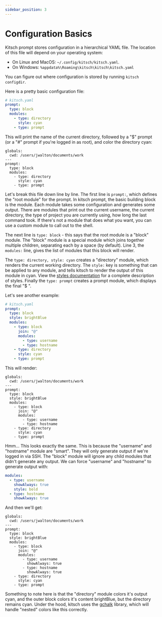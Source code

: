 ```yaml
---
sidebar_position: 3
---
```


# Configuration Basics


Kitsch prompt stores configuration in a hierarchical YAML file. The location of this file will depend on your operating system:

- On Linux and MacOS: `~/.config/kitsch/kitsch.yaml`.
- On Windows: `%appdata%\Roaming\kitsch\kitsch\kitsch.yaml`

You can figure out where configuration is stored by running `kitsch configdir`.

Here is a pretty basic configuration file:

```yaml
# kitsch.yaml
prompt:
  type: block
  modules:
    - type: directory
      style: cyan
    - type: prompt
```

This will print the name of the current directory, followed by a "$" prompt (or a "#" prompt if you're logged in as root), and color the directory cyan:

```kitsch
globals:
  cwd: /users/jwalton/documents/work
---
prompt:
  type: block
  modules:
    - type: directory
      style: cyan
    - type: prompt
```

Let's break this file down line by line. The first line is `prompt:`, which defines the "root module" for the prompt. In kitsch prompt, the basic building block is the module. Each module takes some configuration and generates some output. There are modules that print out the current username, the current directory, the type of project you are currently using, how long the last command took. If there's not a module that does what you want, you can use a custom module to call out to the shell.

The next line is `type: block` - this says that the root module is a "block" module. The "block" module is a special module which joins together multiple children, separating each by a space (by default). Line 3, the `modules:` line, gives the list of modules that this block will render.

The `type: directory, style: cyan` creates a "directory" module, which renders the current working directory. The `style:` key is something that can be applied to any module, and tells kitsch to render the output of this module in cyan. View the [styles documentation](./styles.mdx) for a complete description of styles. Finally the `type: prompt` creates a prompt module, which displays the final "$ ".

Let's see another example:

```yaml
# kitsch.yaml
prompt:
  type: block
  style: brightBlue
  modules:
    - type: block
      join: "@"
      modules:
        - type: username
        - type: hostname
    - type: directory
      style: cyan
    - type: prompt
```

This will render:

```kitsch
globals:
  cwd: /users/jwalton/documents/work
---
prompt:
  type: block
  style: brightBlue
  modules:
    - type: block
      join: "@"
      modules:
        - type: username
        - type: hostname
    - type: directory
      style: cyan
    - type: prompt
```

Hmm... This looks exactly the same. This is because the "username" and "hostname" module are "smart". They will only generate output if we're logged in via SSH. The "block" module will ignore any child modules that didn't generate any output. We can force "username" and "hostname" to generate output with:

```yaml
modules:
  - type: username
    showAlways: true
    style: bold
  - type: hostname
    showAlways: true
```

And then we'll get:

```kitsch
globals:
  cwd: /users/jwalton/documents/work
---
prompt:
  type: block
  style: brightBlue
  modules:
    - type: block
      join: "@"
      modules:
        - type: username
          showAlways: true
        - type: hostname
          showAlways: true
    - type: directory
      style: cyan
    - type: prompt
```

Something to note here is that the "directory" module colors it's output cyan, and the outer block colors it's content brightBlue, but the directory remains cyan.  Under the hood, kitsch uses the [gchalk](https://github.com/jwalton/gchalk) library, which will handle "nested" colors like this correctly.